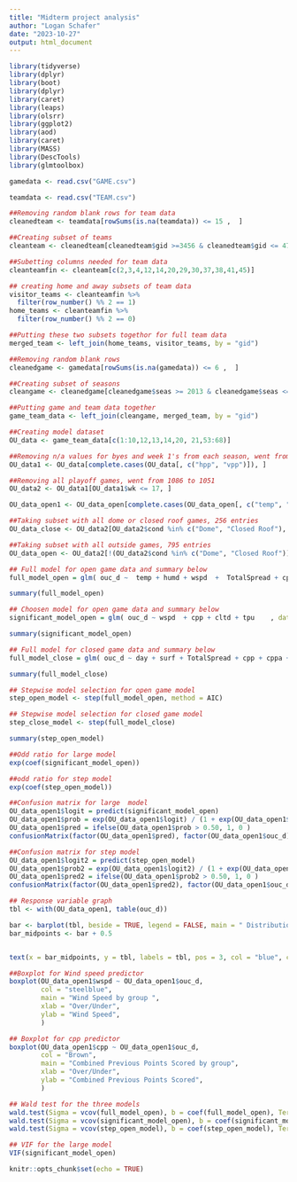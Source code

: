```yaml
---
title: "Midterm project analysis"
author: "Logan Schafer"
date: "2023-10-27"
output: html_document
---
```

```r
library(tidyverse)
library(dplyr)
library(boot)
library(dplyr)
library(caret)
library(leaps)
library(olsrr)
library(ggplot2)
library(aod)
library(caret)
library(MASS)
library(DescTools)
library(glmtoolbox)
```

```r
gamedata <- read.csv("GAME.csv")
```

```r
teamdata <- read.csv("TEAM.csv")
```


```r
##Removing random blank rows for team data 
cleanedteam <- teamdata[rowSums(is.na(teamdata)) <= 15 ,  ]
```

```r
##Creating subset of teams 
cleanteam <- cleanedteam[cleanedteam$gid >=3456 & cleanedteam$gid <= 4790, ]
```

```r
##Subetting columns needed for team data 
cleanteamfin <- cleanteam[c(2,3,4,12,14,20,29,30,37,38,41,45)]
```

```r
## creating home and away subsets of team data 
visitor_teams <- cleanteamfin %>%
  filter(row_number() %% 2 == 1)
home_teams <- cleanteamfin %>%
  filter(row_number() %% 2 == 0)
```

```r
##Putting these two subsets togethor for full team data 
merged_team <- left_join(home_teams, visitor_teams, by = "gid")
```


```r
##Removing random blank rows 
cleanedgame <- gamedata[rowSums(is.na(gamedata)) <= 6 ,  ] 
```



```r
##Creating subset of seasons 
cleangame <- cleanedgame[cleanedgame$seas >= 2013 & cleanedgame$seas <= 2017, ]
```

```r
##Putting game and team data together
game_team_data <- left_join(cleangame, merged_team, by = "gid")
```


```r
##Creating model dataset
OU_data <- game_team_data[c(1:10,12,13,14,20, 21,53:68)]
```

```r
##Removing n/a values for byes and week 1's from each season, went from 1335 to 1086
OU_data1 <- OU_data[complete.cases(OU_data[, c("hpp", "vpp")]), ]
```

```r
##Removing all playoff games, went from 1086 to 1051
OU_data2 <- OU_data1[OU_data1$wk <= 17, ]
```


```r
OU_data_open1 <- OU_data_open[complete.cases(OU_data_open[, c("temp", "humd", "wspd")]), ]
```

```r
##Taking subset with all dome or closed roof games, 256 entries
OU_data_close <- OU_data2[OU_data2$cond %in% c("Dome", "Closed Roof"), ]
```

```r
##Taking subset with all outside games, 795 entries
OU_data_open <- OU_data2[!(OU_data2$cond %in% c("Dome", "Closed Roof")), ]
```

```r
## Full model for open game data and summary below
full_model_open = glm( ouc_d ~  temp + humd + wspd  +  TotalSpread + cpp + cppa + ctop + tpu + cltd + cry + cpy + day  , data = OU_data_open1, family = "binomial")
```

```r
summary(full_model_open)
```

```r
## Choosen model for open game data and summary below 
significant_model_open = glm( ouc_d ~ wspd  + cpp + cltd + tpu    , data = OU_data_open1, family = "binomial")
```

```r
summary(significant_model_open)
```


```r
## Full model for closed game data and summary below
full_model_close = glm( ouc_d ~ day + surf + TotalSpread + cpp + cppa + ctop + tpu + cltd + cry + cpy  , data = OU_data_close, family = "binomial")
```


```r
summary(full_model_close)
```




```r
## Stepwise model selection for open game model 
step_open_model <- step(full_model_open, method = AIC)
```

```r
## Stepwise model selection for closed game model 
step_close_model <- step(full_model_close)
```

```r
summary(step_open_model)
```


```r
##Odd ratio for large model
exp(coef(significant_model_open))
```

```r
##odd ratio for step model
exp(coef(step_open_model))
```


```r
##Confusion matrix for large  model
OU_data_open1$logit = predict(significant_model_open)
OU_data_open1$prob = exp(OU_data_open1$logit) / (1 + exp(OU_data_open1$logit))
OU_data_open1$pred = ifelse(OU_data_open1$prob > 0.50, 1, 0 )
confusionMatrix(factor(OU_data_open1$pred), factor(OU_data_open1$ouc_d))
```

```r
##Confusion matrix for step model
OU_data_open1$logit2 = predict(step_open_model)
OU_data_open1$prob2 = exp(OU_data_open1$logit2) / (1 + exp(OU_data_open1$logit2))
OU_data_open1$pred2 = ifelse(OU_data_open1$prob2 > 0.50, 1, 0 )
confusionMatrix(factor(OU_data_open1$pred2), factor(OU_data_open1$ouc_d))
```

```r
## Response variable graph
tbl <- with(OU_data_open1, table(ouc_d))

bar <- barplot(tbl, beside = TRUE, legend = FALSE, main = " Distribution of Over/Under")
bar_midpoints <- bar + 0.5  


text(x = bar_midpoints, y = tbl, labels = tbl, pos = 3, col = "blue", cex = 0.8) 
```

```r
##Boxplot for Wind speed predictor 
boxplot(OU_data_open1$wspd ~ OU_data_open1$ouc_d,
        col = "steelblue",
        main = "Wind Speed by group ",
        xlab = "Over/Under",
        ylab = "Wind Speed",
        )
```

```r
## Boxplot for cpp predictor
boxplot(OU_data_open1$cpp ~ OU_data_open1$ouc_d,
        col = "Brown",
        main = "Combined Previous Points Scored by group",
        xlab = "Over/Under",
        ylab = "Combined Previous Points Scored",
        )
```

```r
## Wald test for the three models
wald.test(Sigma = vcov(full_model_open), b = coef(full_model_open), Terms = 1:16 )
wald.test(Sigma = vcov(significant_model_open), b = coef(significant_model_open), Terms = 1:5 )
wald.test(Sigma = vcov(step_open_model), b = coef(step_open_model), Terms = 1:2 )
```

```r
## VIF for the large model
VIF(significant_model_open)
```





```r
knitr::opts_chunk$set(echo = TRUE)
```

